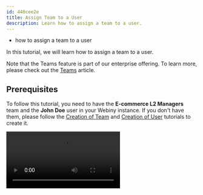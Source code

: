 ```yaml
---
id: 440cee2e
title: Assign Team to a User 
description: Learn how to assign a team to a user.
---
```



<Alert type="success" title="WHAT YOU'LL LEARN">

- how to assign a team to a user

</Alert>

In this tutorial, we will learn how to assign a team to a user.

<Alert type="info">

  Note that the Teams feature is part of our enterprise offering. To learn more, please check out the [Teams](/docs/enterprise/aacl/teams) article.

</Alert>

## Prerequisites

To follow this tutorial, you need to have the **E-commerce L2 Managers** team and the **John Doe** user in your Webiny instance. If you don't have them, please follow the [Creation of Team](/docs/{version}/user-guides/security/essentials/team-creation) and [Creation of User](/docs/{version}/user-guides/security/essentials/user-creation) tutorials to create it.

<Video src={assignTeamVideo} controls={true}/>

1. From the **Side Menu**, click **Settings** > **ADMIN USERS** > **Users**

2. Click the **John Doe** in the list of Users.

3. In the **Team** dropdown, click **E-commerce L2 Managers**.

4. Click **SAVE USER**.

   ✔️ The message "User saved successfully." displays.
